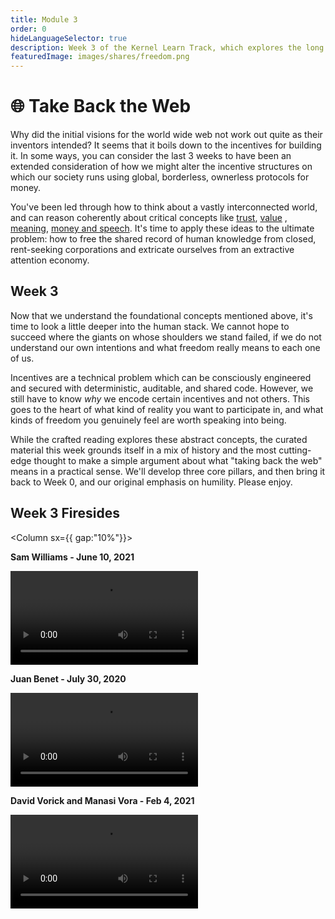 ```yaml
---
title: Module 3
order: 0
hideLanguageSelector: true
description: Week 3 of the Kernel Learn Track, which explores the long history of ideas for building an open web and ensuring anyone, anywhere can access the stored knowledge of humanity.
featuredImage: images/shares/freedom.png
---
```


# 🌐 Take Back the Web

Why did the initial visions for the world wide web not work out quite as their inventors 
intended? It seems that it boils down to the incentives for building it. In some ways, you can 
consider the last 3 weeks to have been an extended consideration of how we might alter the 
incentive structures on which our society runs using global, borderless, ownerless protocols 
for money.

You've been led through how to think about a vastly interconnected world, and can reason 
coherently about critical concepts like [trust](/learn/module-0/trust), [value](/learn/module-1/value)
, [meaning](/learn/module-1/meaning), [money and speech](/learn/module-2/money-speech). It's 
time to apply these ideas to the ultimate problem: how to free the shared record of human 
knowledge from closed, rent-seeking corporations and extricate ourselves from an extractive 
attention economy. 

## Week 3

Now that we understand the foundational concepts mentioned above, it's time to look a little 
deeper into the human stack. We cannot hope to succeed where the giants on whose shoulders we 
stand failed, if we do not understand our own intentions and what freedom really means to each 
one of us.

Incentives are a technical problem which can be consciously engineered and secured with 
deterministic, auditable, and shared code. However, we still have to know _why_ we encode 
certain incentives and not others. This goes to the heart of what kind of reality you want to 
participate in, and what kinds of freedom you genuinely feel are worth speaking into being.

While the crafted reading explores these abstract concepts, the curated material this week 
grounds itself in a mix of history and the most cutting-edge thought to make a simple argument 
about what "taking back the web" means in a practical sense. We'll develop three core pillars, 
and then bring it back to Week 0, and our original emphasis on humility. Please enjoy.

## Week 3 Firesides

<Column sx={{ gap:"10%"}}>

<Box>

**Sam Williams - June 10, 2021**

<Video src="https://www.youtube-nocookie.com/embed/8ZDEc7uFi64?start=261" />

</Box>

<Box>

**Juan Benet - July 30, 2020**

<Video src="https://www.youtube-nocookie.com/embed/WjQ87t2s2y8?start=1257" />

</Box>

<Box>

**David Vorick and Manasi Vora - Feb 4, 2021**

<Video src="https://www.youtube-nocookie.com/embed/zNx7_qYdsrE?start=217" />

</Box>

</Column>



